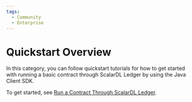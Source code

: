 ```yaml
---
tags:
  - Community
  - Enterprise
---
```


# Quickstart Overview

In this category, you can follow quickstart tutorials for how to get started with running a basic contract through ScalarDL Ledger by using the Java Client SDK.

To get started, see [Run a Contract Through ScalarDL Ledger](getting-started.mdx).
